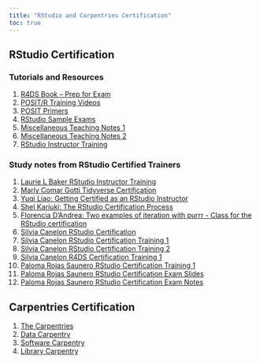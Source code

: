 ```yaml
---
title: "RStudio and Carpentries Certification"
toc: true
---
```


## RStudio Certification

### Tutorials and Resources

1)  [R4DS Book -- Prep for Exam](https://sciencificity.github.io/R4DS_study_exams/index.html)
2)  [POSIT/R Training Videos](https://posit.co/resources/videos/)
3)  [POSIT Primers](https://posit.cloud/learn/primers)
4)  [RStudio Sample Exams](https://education.rstudio.com/blog/2020/08/more-example-exams/)
5)  [Miscellaneous Teaching Notes 1](https://docs.google.com/document/d/17mDR_Tup5aSA_Qc2HZaFB8TloGDDUnjxnD4bPWdkseA/edit)
6)  [Miscellaneous Teaching Notes 2](https://docs.google.com/document/d/1uEWz_dMtky2Zjrq8CMFL7Zls-55Ig8KrrdVGwSiw3PI/edit)
7)  [RStudio Instructor Training](https://drive.google.com/drive/folders/13ohFt3D0EJ5PDbMaWTxnHH-hwA7G0IvY)

### Study notes from RStudio Certified Trainers

1)  [Laurie L Baker RStudio Instructor Training](https://github.com/LaurieLBaker/r-studio-instructor-training)
2)  [Marly Comar Gotti Tidyverse Certification](https://marlycormar.github.io/tidyverse_sample_exam/sample_exam_sols/sols.html)
3)  [Yuqi Liao: Getting Certified as an RStudio Instructor](https://www.yuqiliao.com/blog/rstudiocertification/)
4)  [Shel Kariuki: The RStudio Certification Process](https://shelkariuki.netlify.app/blog/certification/)
5)  [Florencia D'Andrea: Two examples of iteration with purrr - Class for the RStudio certification](https://florencia.netlify.app/blog/two-examples-of-iteration-with-purrr.en-us/)
6)  [Silvia Canelon RStudio Certification](https://silviacanelon.com/blog/2020-rstudio-instructor-certification-tidyverse/)
7)  [Silvia Canelon RStudio Certification Training 1](https://spcanelon.github.io/rit-tidyverse-exam/14-strings/index.html#1)
8)  [Silvia Canelon RStudio Certification Training 2](https://spcanelon.github.io/rit-tidyverse-exam/21-iteration/index.html#1)
9)  [Silvia Canelon R4DS Certification Training 1](https://r4ds.github.io/bookclub-R_for_Data_Science/Presentations/Week04/Cohort1/Chapter5Slides.html#1)
10) [Paloma Rojas Saunero RStudio Certification Training 1](https://palolili23.github.io/texam/teaching_exam.html)
11) [Paloma Rojas Saunero RStudio Certification Exam Slides](https://palolili23.github.io/texam/slides.html#1)
12) [Paloma Rojas Saunero RStudio Certification Exam Notes](https://palolili23.github.io/texam/tidyr.html)

## Carpentries Certification

1)  [The Carpentries](https://carpentries.org/)
2)  [Data Carpentry](https://datacarpentry.org/lessons/)
3)  [Software Carpentry](https://software-carpentry.org/lessons/)
4)  [Library Carpentry](https://librarycarpentry.org/lessons/)
